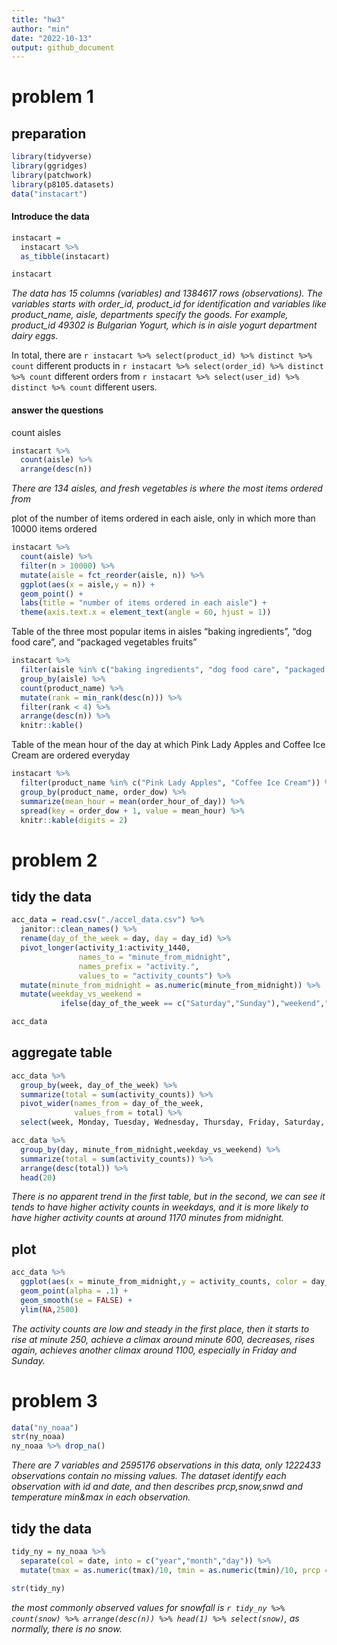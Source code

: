 ```yaml
---
title: "hw3"
author: "min"
date: "2022-10-13"
output: github_document
---
```

# problem 1

## preparation
```r
library(tidyverse)
library(ggridges)
library(patchwork)
library(p8105.datasets)
data("instacart")
```

#### Introduce the data
```r
instacart = 
  instacart %>% 
  as_tibble(instacart)

instacart
```
*The data has 15 columns (variables) and 1384617 rows (observations). The variables starts with order_id, product_id for identification and variables like product_name, aisle, departments specify the goods. For example, product_id 49302 is Bulgarian Yogurt, which is in aisle yogurt department dairy eggs.*

In total, there are `r instacart %>% select(product_id) %>% distinct %>% count` different products in `r instacart %>% select(order_id) %>% distinct %>% count` different orders from `r instacart %>% select(user_id) %>% distinct %>% count` different users.


#### answer the questions

count aisles
```r
instacart %>% 
  count(aisle) %>% 
  arrange(desc(n))
```
*There are 134 aisles, and fresh vegetables is where the most items ordered from*

plot of the number of items ordered in each aisle, only in which more than 10000 items ordered
```r
instacart %>% 
  count(aisle) %>% 
  filter(n > 10000) %>% 
  mutate(aisle = fct_reorder(aisle, n)) %>% 
  ggplot(aes(x = aisle,y = n)) + 
  geom_point() + 
  labs(title = "number of items ordered in each aisle") +
  theme(axis.text.x = element_text(angle = 60, hjust = 1))
```

Table of the three most popular items in aisles “baking ingredients”, “dog food care”, and “packaged vegetables fruits”
```r
instacart %>% 
  filter(aisle %in% c("baking ingredients", "dog food care", "packaged vegetables fruits")) %>% 
  group_by(aisle) %>% 
  count(product_name) %>% 
  mutate(rank = min_rank(desc(n))) %>% 
  filter(rank < 4) %>% 
  arrange(desc(n)) %>%
  knitr::kable()
```

Table of the mean hour of the day at which Pink Lady Apples and Coffee Ice Cream are ordered everyday
```r
instacart %>%
  filter(product_name %in% c("Pink Lady Apples", "Coffee Ice Cream")) %>%
  group_by(product_name, order_dow) %>%
  summarize(mean_hour = mean(order_hour_of_day)) %>%
  spread(key = order_dow + 1, value = mean_hour) %>%
  knitr::kable(digits = 2)
```

# problem 2

## tidy the data
```r
acc_data = read.csv("./accel_data.csv") %>% 
  janitor::clean_names() %>% 
  rename(day_of_the_week = day, day = day_id) %>% 
  pivot_longer(activity_1:activity_1440,
               names_to = "minute_from_midnight",
               names_prefix = "activity.",
               values_to = "activity_counts") %>% 
  mutate(minute_from_midnight = as.numeric(minute_from_midnight)) %>% 
  mutate(weekday_vs_weekend = 
           ifelse(day_of_the_week == c("Saturday","Sunday"),"weekend","weekday"))

acc_data
```


## aggregate table
```r
acc_data %>% 
  group_by(week, day_of_the_week) %>% 
  summarize(total = sum(activity_counts)) %>% 
  pivot_wider(names_from = day_of_the_week,
              values_from = total) %>% 
  select(week, Monday, Tuesday, Wednesday, Thursday, Friday, Saturday, Sunday)

acc_data %>% 
  group_by(day, minute_from_midnight,weekday_vs_weekend) %>% 
  summarize(total = sum(activity_counts)) %>% 
  arrange(desc(total)) %>% 
  head(20)
```
*There is no apparent trend in the first table, but in the second, we can see it tends to have higher activity counts in weekdays, and it is more likely to have higher activity counts at around 1170 minutes from midnight.*

## plot
```r
acc_data %>% 
  ggplot(aes(x = minute_from_midnight,y = activity_counts, color = day_of_the_week)) +
  geom_point(alpha = .1) +
  geom_smooth(se = FALSE) +
  ylim(NA,2500)
```
*The activity counts are low and steady in the first place, then it starts to rise at minute 250, achieve a climax around minute 600, decreases, rises again, achieves another climax around 1100, especially in Friday and Sunday.*

# problem 3

```r
data("ny_noaa")
str(ny_noaa)
ny_noaa %>% drop_na()
```
*There are 7 variables and 2595176 observations in this data, only 1222433 observations contain no missing values. The dataset identify each observation with id and date, and then describes prcp,snow,snwd and temperature min&max in each observation.*

## tidy the data
```r
tidy_ny = ny_noaa %>% 
  separate(col = date, into = c("year","month","day")) %>% 
  mutate(tmax = as.numeric(tmax)/10, tmin = as.numeric(tmin)/10, prcp = prcp/10)

str(tidy_ny)
```
*the most commonly observed values for snowfall is `r tidy_ny %>% count(snow) %>% arrange(desc(n)) %>% head(1) %>% select(snow)`, as normally, there is no snow.*

